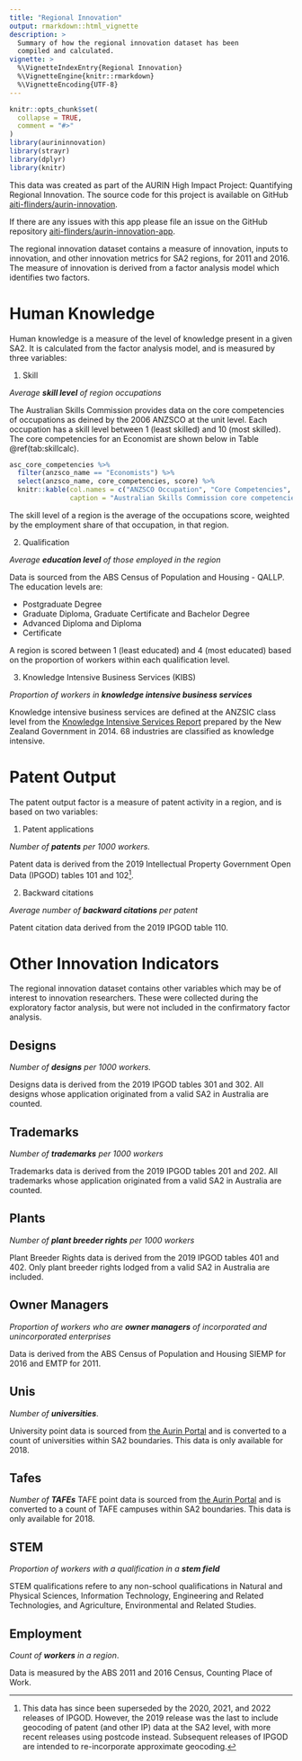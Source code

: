 ```yaml
---
title: "Regional Innovation"
output: rmarkdown::html_vignette 
description: >
  Summary of how the regional innovation dataset has been 
  compiled and calculated. 
vignette: >
  %\VignetteIndexEntry{Regional Innovation}
  %\VignetteEngine{knitr::rmarkdown}
  %\VignetteEncoding{UTF-8}
---
```


```r
knitr::opts_chunk$set(
  collapse = TRUE,
  comment = "#>"
)
library(aurininnovation)
library(strayr)
library(dplyr)
library(knitr)
```
This data was created as part of the AURIN High Impact Project: Quantifying Regional Innovation. The source code for this project is available on GitHub [aiti-flinders/aurin-innovation](https://github.com/aiti-flinders/aurin-innovation){.uri}.

If there are any issues with this app please file an issue on the GitHub repository  [aiti-flinders/aurin-innovation-app](https://github.com/aiti-flinders/aurin-innovation-app/issues){.uri}.

The regional innovation dataset contains a measure of innovation, inputs to innovation, and other innovation metrics for SA2 regions, for 2011 and 2016. The measure of innovation is derived from a factor analysis model which identifies two factors. 

# Human Knowledge

Human knowledge is a measure of the level of knowledge present in a given SA2. It is calculated from the factor analysis model, and is measured by three variables:

1.  Skill

*Average **skill level** of region occupations*

The Australian Skills Commission provides data on the core competencies of occupations as deined by the 2006 ANZSCO at the unit level. Each occupation has a skill level between 1 (least skilled) and 10 (most skilled). The core competencies for an Economist are shown below in Table \@ref(tab:skillcalc).

```r
asc_core_competencies %>%
  filter(anzsco_name == "Economists") %>%
  select(anzsco_name, core_competencies, score) %>%
  knitr::kable(col.names = c("ANZSCO Occupation", "Core Competencies", "Score"),
               caption = "Australian Skills Commission core competencies: Economists")


```

The skill level of a region is the average of the occupations score, weighted by the employment share of that occupation, in that region.

2.  Qualification

*Average **education level** of those employed in the region*

Data is sourced from the ABS Census of Population and Housing - QALLP. The education levels are:

-   Postgraduate Degree
-   Graduate Diploma, Graduate Certificate and Bachelor Degree
-   Advanced Diploma and Diploma
-   Certificate

A region is scored between 1 (least educated) and 4 (most educated) based on the proportion of workers within each qualification level.

3.  Knowledge Intensive Business Services (KIBS)

*Proportion of workers in **knowledge intensive business services***

Knowledge intensive business services are defined at the ANZSIC class level from the [Knowledge Intensive Services Report](https://www.mbie.govt.nz/assets/bd287dd4f2/Knowledge-intensive-services-report.pdf){.uri} prepared by the New Zealand Government in 2014. 68 industries are classified as knowledge intensive.

# Patent Output

The patent output factor is a measure of patent activity in a region, and is based on two variables:

1.  Patent applications

*Number of **patents** per 1000 workers.*

Patent data is derived from the 2019 Intellectual Property Government Open Data (IPGOD) tables 101 and 102[^1].

[^1]: This data has since been superseded by the 2020, 2021, and 2022 releases of IPGOD. However, the 2019 release was the last to include geocoding of patent (and other IP) data at the SA2 level, with more recent releases using postcode instead. Subsequent releases of IPGOD are intended to re-incorporate approximate geocoding.

2.  Backward citations

*Average number of **backward citations** per patent*

Patent citation data derived from the 2019 IPGOD table 110. 

# Other Innovation Indicators

The regional innovation dataset contains other variables which may be of interest to innovation researchers. These were collected during the exploratory factor analysis, but were not included in the confirmatory factor analysis. 

## Designs

*Number of **designs** per 1000 workers.*

Designs data is derived from the 2019 IPGOD tables 301 and 302. All designs whose application originated from a valid SA2 in Australia are counted. 

## Trademarks

*Number of **trademarks** per 1000 workers*

Trademarks data is derived from the 2019 IPGOD tables 201 and 202. All trademarks whose application originated from a valid SA2 in Australia are counted. 

## Plants

*Number of **plant breeder rights** per 1000 workers*

Plant Breeder Rights data is derived from the 2019 IPGOD tables 401 and 402. Only plant breeder rights lodged from a valid SA2 in Australia are included. 

## Owner Managers

*Proportion of workers who are **owner managers** of incorporated and unincorporated enterprises*

Data is derived from the ABS Census of Population and Housing SIEMP for 2016 and EMTP for 2011. 

## Unis

*Number of **universities***.

University point data is sourced from [the Aurin Portal](https://data.aurin.org.au/dataset/aurin-aurin-national-education-dataset-tafes-2018-na) and is converted to a count of universities within SA2 boundaries. This data is only available for 2018. 

## Tafes

*Number of **TAFEs***
TAFE point data is sourced from [the Aurin Portal](https://data.aurin.org.au/dataset/aurin-aurin-national-education-dataset-tafes-2018-na) and is converted to a count of TAFE campuses within SA2 boundaries. This data is only available for 2018. 

## STEM

*Proportion of workers with a qualification in a **stem field***

STEM qualifications refere to any non-school qualifications in Natural and Physical Sciences, Information Technology, Engineering and Related Technologies, and Agriculture, Environmental and Related Studies. 

## Employment

*Count of **workers** in a region*.

Data is measured by the ABS 2011 and 2016 Census, Counting Place of Work. 


